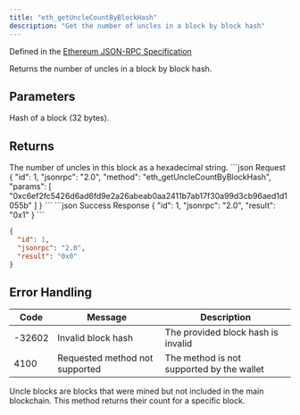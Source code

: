 ```yaml
---
title: "eth_getUncleCountByBlockHash"
description: "Get the number of uncles in a block by block hash"
---
```


Defined in the [Ethereum JSON-RPC Specification](https://ethereum.org/en/developers/docs/apis/json-rpc/)

<Info>
Returns the number of uncles in a block by block hash.
</Info>

## Parameters

<ParamField body="blockHash" type="string" required>
Hash of a block (32 bytes).
</ParamField>

## Returns

<ResponseField name="result" type="string">
The number of uncles in this block as a hexadecimal string.
</ResponseField>

<RequestExample>
```json Request
{
  "id": 1,
  "jsonrpc": "2.0",
  "method": "eth_getUncleCountByBlockHash",
  "params": [
    "0xc6ef2fc5426d6ad6fd9e2a26abeab0aa2411b7ab17f30a99d3cb96aed1d1055b"
  ]
}
```
</RequestExample>

<ResponseExample>
```json Success Response
{
  "id": 1,
  "jsonrpc": "2.0",
  "result": "0x1"
}
```

```json No Uncles
{
  "id": 1,
  "jsonrpc": "2.0",
  "result": "0x0"
}
```
</ResponseExample>

## Error Handling

| Code   | Message                        | Description |
| ------ | ------------------------------ | ----------- |
| -32602 | Invalid block hash             | The provided block hash is invalid |
| 4100   | Requested method not supported | The method is not supported by the wallet |

<Info>
Uncle blocks are blocks that were mined but not included in the main blockchain. This method returns their count for a specific block.
</Info>

```

